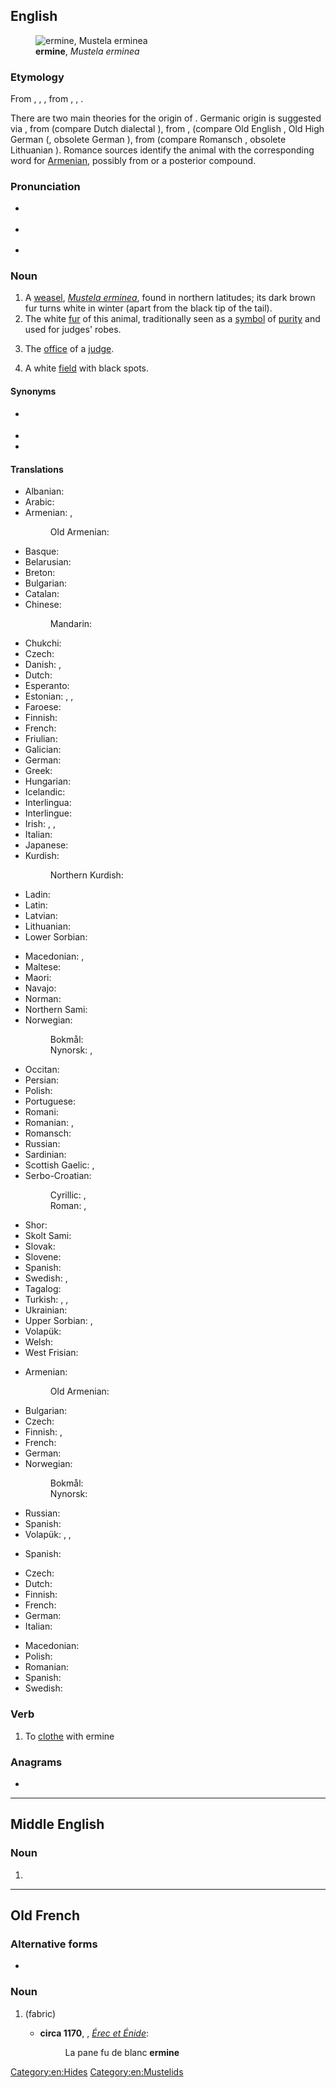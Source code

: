 ==English==
[[File:Veasel.jpg|thumb|right|'''ermine''', ''Mustela erminea'']]

===Etymology===
From {{etyl|enm|en}} {{m|enm|ermine}}, {{m|enm|ermin}}, {{m|enm|ermyn}}, from {{etyl|fro|en}} {{m|fro|ermin}}, {{m|fro|ermine}}, {{m|fro|hermine}}.

There are two main theories for the origin of {{etyl|fro|en}} {{m|fro|ermine}}. Germanic origin is suggested via {{cog|odt|*harmino|t=stoat skin}}, from {{m|odt|*harmo|t=stoat, weasel}} (compare Dutch dialectal {{m|nl|herm}}), from {{etyl|gem-pro|en}} {{m|gem-pro|*harmǭ}}, {{m|gem-pro|*harmô}} (compare Old English {{m|ang|hearma}}, Old High German {{m|goh|harmo}} ({{m|goh|harmin|pos=a}}, obsolete German {{m|de|Harm}}), from {{etyl|ine-pro|en}} {{m|ine-pro|*ḱormō}} (compare Romansch {{m|rm|carmun}}, obsolete Lithuanian {{m|lt|šarmuõ}}). Romance sources identify the animal with the corresponding word for [[Armenian]], possibly from {{cog|ML.|[[mūs]] [[Armenius]]||Armenian mouse}} or a posterior compound.

===Pronunciation===
* {{a|RP}} {{IPA|/ˈɜːmɪn/|lang=en}}
* {{a|GA}} {{IPA|/ˈɝmɪn/|lang=en}}
* {{rhymes|ɜː(ɹ)mɪn|lang=en}}

===Noun===
{{wikipedia}}
{{en-noun|~|s|ermine}}

# A [[weasel]], ''[[Mustela erminea]]'', found in northern latitudes; its dark brown fur turns white in winter (apart from the black tip of the tail).
# The white [[fur]] of this animal, traditionally seen as a [[symbol]] of [[purity]] and used for judges' robes.
# {{lb|en|by extension|figuratively}} The [[office]] of a [[judge]].
# {{lb|en|tincture}} A white [[field]] with black spots.

====Synonyms====
* {{l|en|stoat}} {{qualifier|British}}
* {{l|en|short-tailed weasel}}
* {{l|en|wild otter}}

====Translations====
{{trans-top|Mustela erminea}}
* Albanian: {{t|sq|ermelina}}
* Arabic: {{t|ar|قَاقِم|m}}
* Armenian: {{t+|hy|կնգում}}, {{t|hy|սպիտակ աքիս}}
*: Old Armenian: {{t|xcl|ախազ}}
* Basque: {{t|eu|erbinude zuri}}
* Belarusian: {{t|be|гарнаста́й|m}}
* Breton: {{t|br|erminig}}
* Bulgarian: {{t|bg|хермелин|m}}
* Catalan: {{t|ca|ermini}}
* Chinese:
*: Mandarin: {{t+|cmn|白鼬|tr=báiyòu|sc=Hani}}
* Chukchi: {{t|ckt|эмчьачокаԓгын|tr=ėmčʹačokaḷgyn}}
* Czech: {{t|cs|hranostaj|m}}
* Danish: {{t+|da|hermelin|c}}, {{t+|da|lækat|c}}
* Dutch: {{t+|nl|hermelijn|m}}
* Esperanto: {{t|eo|ermeno}}
* Estonian: {{t|et|kärp}}, {{t|et|lahits}}, {{t|et|hermeliin}}
* Faroese: {{t|fo|roysikøttur}}
* Finnish: {{t+|fi|kärppä}}
* French: {{t+|fr|hermine|f}}
* Friulian: {{t|fur|armelin}}
* Galician: {{t|gl|armiño}}
* German: {{t+|de|Hermelin|n}}
* Greek: {{t+|el|ερμίνα|f}}
* Hungarian: {{t+|hu|hermelin}}
* Icelandic: {{t+|is|hreysiköttur}}
* Interlingua: {{t|ia|armenio}}
* Interlingue: {{t|ie|hermeline}}
* Irish: {{t|ga|easóg|f}}, {{t|ga|cailín bán|m}}, {{t|ga|bláthnaid|f}} {{qualifier|female}}
* Italian: {{t+|it|ermellino|m}}
* Japanese: {{t+|ja|おこじょ|tr=okojo}}
* Kurdish:
*: Northern Kurdish: {{t|kmr|fisos}}
* Ladin: {{t|lld|armelin}}
* Latin: {{t|la|Mustela erminea|f}}
* Latvian: {{t|lv|sermulis|m}}
* Lithuanian: {{t|lt|šermuonėlis}}
* Lower Sorbian: {{t|dsb|hermelin}}
{{trans-mid}}
* Macedonian: {{t|mk|хермели́н|m}}, {{t|mk|ермели́н|m}}
* Maltese: {{t|mt|ermellin}}
* Maori: {{t|mi|toriura}}
* Navajo: {{t|nv|dlǫ́ʼiiłgaii}}
* Norman: {{t|nrf|b'lette|f}} {{qualifier|Jersey}}
* Northern Sami: {{t|se|buoidda}}
* Norwegian:
*: Bokmål: {{t+|nb|røyskatt|m}}
*: Nynorsk: {{t|nn|røyskatt|m}}, {{t|nn|røysekatt|m}}
* Occitan: {{t+|oc|ermina|f}}
* Persian: {{t+|fa|قاقم|tr=qâqom|sc=fa-Arab}}
* Polish: {{t+|pl|gronostaj|m}}
* Portuguese: {{t+|pt|arminho|m}}
* Romani: {{t|rom|ermina|f}}
* Romanian: {{t+|ro|hermelină|f}}, {{t+|ro|hermină|f}}
* Romansch: {{t|rm|ermelin}}
* Russian: {{t+|ru|горноста́й|m}}
* Sardinian: {{t|sc|ermellinu}}
* Scottish Gaelic: {{t|gd|neas|f}}, {{t|gd|neas mhòr|f}}
* Serbo-Croatian:
*: Cyrillic: {{t|sh|хермелин|m|sc=Cyrl}}, {{t|sh|зердав|m|sc=Cyrl}}
*: Roman: {{t+|sh|hermelin|m}}, {{t+|sh|zerdav|m}}
* Shor: {{t|cjs|ас|tr=as}}
* Skolt Sami: {{t|sms|puõiddi}}
* Slovak: {{t+|sk|hranostaj|m}}
* Slovene: {{t+|sl|hermelin|m}}
* Spanish: {{t+|es|armiño|m}}
* Swedish: {{t+|sv|hermelin|c}}, {{t+|sv|lekatt|c}}
* Tagalog: {{t|tl|arminyo}}
* Turkish: {{t+|tr|as}}, {{t+|tr|kakım}}, {{t+|tr|ermin}}
* Ukrainian: {{t+|uk|горноста́й|m}}
* Upper Sorbian: {{t|hsb|hermelin}}, {{t|hsb|hronostaj}}
* Volapük: {{t+|vo|härmin}}
* Welsh: {{t|cy|carlwm|m}}
* West Frisian: {{t|fy|harmeling}}
{{trans-bottom}}

{{trans-top|the white fur of this animal}}
* Armenian:
*: Old Armenian: {{t|xcl|կնգմենի}}
* Bulgarian: {{t|bg|хермелин|m}}
* Czech: {{t|cs|hranostaj|m}}
* Finnish: {{t|fi|kärpännahka}}, {{t|fi|hermeliini}}
* French: {{t+|fr|hermine|f}}
* German: {{t+|de|Hermelin|m}}
* Norwegian:
*: Bokmål: {{t|nb|hermelin|m}}
*: Nynorsk: {{t|nn|hermelin|m}}
{{trans-mid}}
* Russian: {{t+|ru|горноста́й|m}}
* Spanish: {{t+|es|armiño}}
* Volapük: {{qualifier|untanned}} {{t|vo|härminaskin}}, {{t|vo|härminapläd}}, {{t|vo|visafot}}
{{trans-bottom}}

{{trans-top|a symbol of purity}}
* Spanish: {{t+|es|armiño}}
{{trans-mid}}
{{trans-bottom}}

{{trans-top|the office of a judge}}
{{trans-mid}}
{{trans-bottom}}

{{trans-top|(heraldry) a white field with black spots}}
* Czech: {{t|cs|hermelín|m}}
* Dutch: {{t+|nl|hermelijn}}
* Finnish: {{t|fi|kärpännahka}}
* French: {{t+|fr|hermine|f}}
* German: {{t+|de|Hermelin|n}}
* Italian: {{t+|it|armellino|m}}
{{trans-mid}}
* Macedonian: {{t|mk|хермели́н|m}}
* Polish: {{t+|pl|gronostaj|m}}
* Romanian: {{t+|ro|herminat|m|n}}
* Spanish: {{t+|es|armiño}}
* Swedish: {{t+|sv|hermelin}}
{{trans-bottom}}

===Verb===
{{en-verb|ermin}}

# To [[clothe]] with ermine

===Anagrams===
* {{anagrams|en|a=eeimnr|emerin|enmire|remine}}

[[Category:en:Hides]]
[[Category:en:Mustelids]]

----

==Middle English==

===Noun===
{{head|enm|noun}}

# {{alt form|lang=enm|ermyn}}

----

==Old French==

===Alternative forms===
* {{l|fro|ermin}}

===Noun===
{{fro-noun|f}}

# {{l|en|ermine}} (fabric)
#* '''circa 1170''', {{w|Chrétien de Troyes}}, ''[[s:fr:Érec et Énide|Érec et Énide]]'':
#*: La pane fu de blanc '''ermine'''